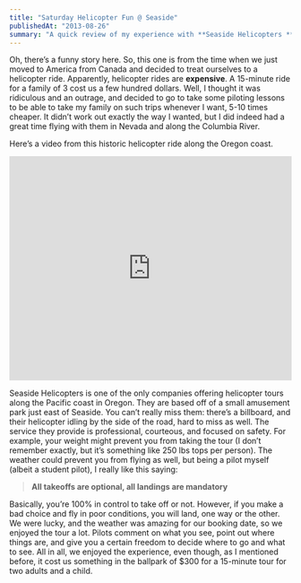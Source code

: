 ```yaml
---
title: "Saturday Helicopter Fun @ Seaside"
publishedAt: "2013-08-26"
summary: "A quick review of my experience with **Seaside Helicopters **and where I ended up flying with them just once."
---
```


Oh, there’s a funny story here. So, this one is from the time when we just moved to America from Canada and decided to treat ourselves to a helicopter ride. Apparently, helicopter rides are ****expensive****. A 15-minute ride for a family of 3 cost us a few hundred dollars. Well, I thought it was ridiculous and an outrage, and decided to go to take some piloting lessons to be able to take my family on such trips whenever I want, 5-10 times cheaper. It didn’t work out exactly the way I wanted, but I did indeed had a great time flying with them in Nevada and along the Columbia River.

Here’s a video from this historic helicopter ride along the Oregon coast.

<iframe width="100%" height="400" src="https://www.youtube.com/embed/rpSmobOhiVQ" frameBorder="0" allow="accelerometer; autoplay; encrypted-media; gyroscope; picture-in-picture" allowFullScreen></iframe>

Seaside Helicopters is one of the only companies offering helicopter tours along the Pacific coast in Oregon. They are based off of a small amusement park just east of Seaside. You can’t really miss them: there’s a billboard, and their helicopter idling by the side of the road, hard to miss as well. The service they provide is professional, courteous, and focused on safety. For example, your weight might prevent you from taking the tour (I don’t remember exactly, but it’s something like 250 lbs tops per person). The weather could prevent you from flying as well, but being a pilot myself (albeit a student pilot), I really like this saying:

> __All takeoffs are optional, all landings are mandatory__

Basically, you’re 100% in control to take off or not. However, if you make a bad choice and fly in poor conditions, you will land, one way or the other. We were lucky, and the weather was amazing for our booking date, so we enjoyed the tour a lot. Pilots comment on what you see, point out where things are, and give you a certain freedom to decide where to go and what to see. All in all, we enjoyed the experience, even though, as I mentioned before, it cost us something in the ballpark of $300 for a 15-minute tour for two adults and a child.
